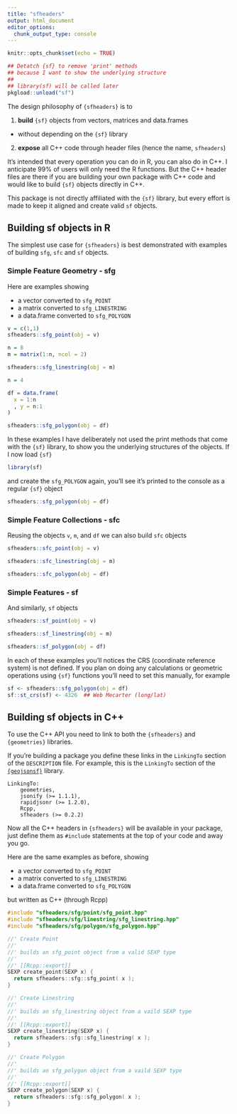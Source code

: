 ```yaml
---
title: "sfheaders"
output: html_document
editor_options: 
  chunk_output_type: console
---
```


```r
knitr::opts_chunk$set(echo = TRUE)
```

```r

## Detatch {sf} to remove 'print' methods
## because I want to show the underlying structure 
##
## library(sf) will be called later
pkgload::unload("sf")
```


The design philosophy of `{sfheaders}` is to

1. **build** `{sf}` objects from vectors, matrices and data.frames
  - without depending on the `{sf}` library
2. **expose** all C++ code through header files (hence the name, `sfheaders`)

It's intended that every operation you can do in R, you can also do in C++. I anticipate 99% of users will only need the R functions. But the C++ header files are there if you are building your own package with C++ code and would like to build `{sf}` objects directly in C++.

This package is not directly affiliated with the `{sf}` library, but every effort is made to keep it aligned and create valid `sf` objects.

## Building sf objects in R

The simplest use case for `{sfheaders}` is best demonstrated with examples of building  `sfg`, `sfc` and `sf` objects.

### Simple Feature Geometry - sfg

Here are examples showing

- a vector converted to `sfg_POINT`
- a matrix converted to `sfg_LINESTRING`
- a data.frame converted to `sfg_POLYGON`

```r
v = c(1,1)
sfheaders::sfg_point(obj = v)
```


```r
n = 8
m = matrix(1:n, ncol = 2)

sfheaders::sfg_linestring(obj = m)

```


```r

n = 4

df = data.frame(
  x = 1:n
  , y = n:1
)

sfheaders::sfg_polygon(obj = df)
```

In these examples I have deliberately not used the print methods that come with the `{sf}` library, to show you the underlying structures of the objects. If I now load `{sf}` 

```r
library(sf)
```

and create the `sfg_POLYGON` again, you'll see it's printed to the console as a regular `{sf}` object


```r
sfheaders::sfg_polygon(obj = df)
```

### Simple Feature Collections - sfc

Reusing the objects `v`, `m`, and `df` we can also build `sfc` objects

```r
sfheaders::sfc_point(obj = v)
```

```r
sfheaders::sfc_linestring(obj = m)
```

```r
sfheaders::sfc_polygon(obj = df)
```

### Simple Features - sf

And similarly, `sf` objects

```r
sfheaders::sf_point(obj = v)
```

```r
sfheaders::sf_linestring(obj = m)
```

```r
sfheaders::sf_polygon(obj = df)
```

In each of these examples you'll notices the CRS (coordinate reference system) is not defined. If you plan on doing any calculations or geometric operations using `{sf}` functions you'll need to set this manually, for example

```r
sf <- sfheaders::sfg_polygon(obj = df)
sf::st_crs(sf) <- 4326  ## Web Mecarter (long/lat)
```


## Building sf objects in C++

To use the C++ API you need to link to both the `{sfheaders}` and `{geometries}` libraries.

If you're building a package you define these links in the `LinkingTo` section of the `DESCRIPTION` file. For example, this is the `LinkingTo` section of the [`{geojsonsf}`](https://github.com/SymbolixAU/geojsonsf/blob/master/DESCRIPTION) library.

```
LinkingTo: 
    geometries,
    jsonify (>= 1.1.1),
    rapidjsonr (>= 1.2.0),
    Rcpp,
    sfheaders (>= 0.2.2)

```

Now all the C++ headers in `{sfheaders}` will be available in your package, just define them as `#include` statements at the top of your code and away you go.

Here are the same examples as before, showing

- a vector converted to `sfg_POINT`
- a matrix converted to `sfg_LINESTRING`
- a data.frame converted to `sfg_POLYGON`

but written as C++ (through Rcpp)

```c++
#include "sfheaders/sfg/point/sfg_point.hpp"
#include "sfheaders/sfg/linestring/sfg_linestring.hpp"
#include "sfheaders/sfg/polygon/sfg_polygon.hpp"

//' Create Point
//'
//' builds an sfg_point object from a valid SEXP type
//'
//' [[Rcpp::export]]
SEXP create_point(SEXP x) {
  return sfheaders::sfg::sfg_point( x );
}

//' Create Linestring
//' 
//' builds an sfg_linestring object from a vaild SEXP type
//' 
//' [[Rcpp::export]]
SEXP create_linestring(SEXP x) {
  return sfheaders::sfg::sfg_linestring( x );
}

//' Create Polygon
//' 
//' builds an sfg_polygon object from a vaild SEXP type
//' 
//' [[Rcpp::export]]
SEXP create_polygon(SEXP x) {
  return sfheaders::sfg::sfg_polygon( x );
}

```










